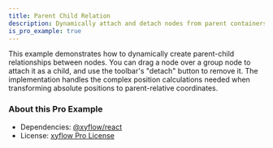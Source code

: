 ```yaml
---
title: Parent Child Relation
description: Dynamically attach and detach nodes from parent containers with drag and drop functionality
is_pro_example: true
---
```


This example demonstrates how to dynamically create parent-child relationships between nodes. You can drag a node over a group node to attach it as a child, and use the toolbar's "detach" button to remove it. The implementation handles the complex position calculations needed when transforming absolute positions to parent-relative coordinates.

<ProExampleViewer slug="parent-child-relation" />

### About this Pro Example

- Dependencies: [@xyflow/react](https://www.npmjs.com/package/@xyflow/react)
- License: [xyflow Pro License](https://xyflow.com/pro-license)
